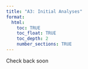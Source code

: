 ```yaml
---
title: "A3: Initial Analyses"
format:
  html:
    toc: TRUE
    toc_float: TRUE
    toc_depth: 2
    number_sections: TRUE
---
```


Check back soon
